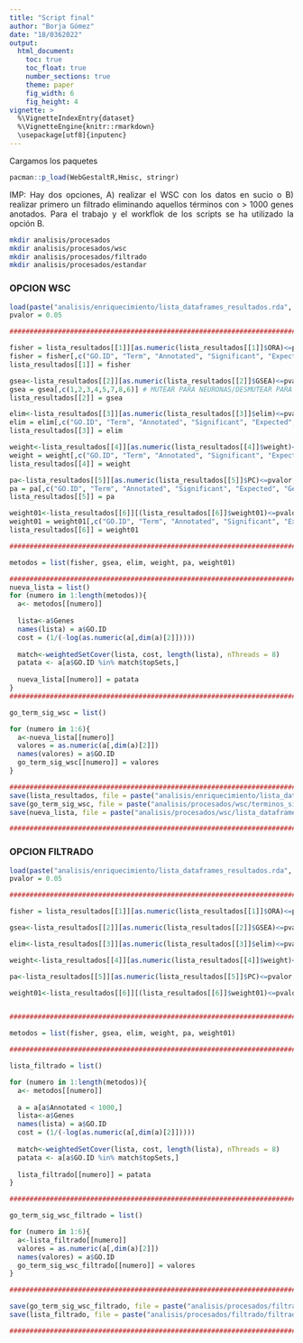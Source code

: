 ---
title: "Script final"
author: "Borja Gómez"
date: "18/0362022"
output: 
  html_document:
    toc: true
    toc_float: true
    number_sections: true
    theme: paper
    fig_width: 6
    fig_height: 4
vignette: >
  %\VignetteIndexEntry{dataset}
  %\VignetteEngine{knitr::rmarkdown}
  \usepackage[utf8]{inputenc}
---

<style>
body {
text-align: justify}
</style>


Cargamos los paquetes
```{r}
pacman::p_load(WebGestaltR,Hmisc, stringr)
```


 IMP: Hay dos opciones, A) realizar el WSC con los datos en sucio o B) realizar
      primero un filtrado eliminando aquellos términos con > 1000 genes
      anotados. Para el trabajo y el workflok de los scripts se ha utilizado la
      opción B.

```{bash}
mkdir analisis/procesados
mkdir analisis/procesados/wsc
mkdir analisis/procesados/filtrado
mkdir analisis/procesados/estandar
```


### OPCION WSC

```{r}
load(paste("analisis/enriquecimiento/lista_dataframes_resultados.rda", sep = "/"))
pvalor = 0.05

###############################################################################

fisher = lista_resultados[[1]][as.numeric(lista_resultados[[1]]$ORA)<=pvalor,]
fisher = fisher[,c("GO.ID", "Term", "Annotated", "Significant", "Expected", "Genes", "ORA")]
lista_resultados[[1]] = fisher

gsea<-lista_resultados[[2]][as.numeric(lista_resultados[[2]]$GSEA)<=pvalor,]
gsea = gsea[,c(1,2,3,4,5,7,8,6)] # MUTEAR PARA NEURONAS/DESMUTEAR PARA ASTROCITOS
lista_resultados[[2]] = gsea

elim<-lista_resultados[[3]][as.numeric(lista_resultados[[3]]$elim)<=pvalor,]
elim = elim[,c("GO.ID", "Term", "Annotated", "Significant", "Expected", "Genes", "elim")]
lista_resultados[[3]] = elim

weight<-lista_resultados[[4]][as.numeric(lista_resultados[[4]]$weight)<=pvalor,]
weight = weight[,c("GO.ID", "Term", "Annotated", "Significant", "Expected", "Genes", "weight")]
lista_resultados[[4]] = weight

pa<-lista_resultados[[5]][as.numeric(lista_resultados[[5]]$PC)<=pvalor,]
pa = pa[,c("GO.ID", "Term", "Annotated", "Significant", "Expected", "Genes", "PC")]
lista_resultados[[5]] = pa

weight01<-lista_resultados[[6]][(lista_resultados[[6]]$weight01)<=pvalor,]
weight01 = weight01[,c("GO.ID", "Term", "Annotated", "Significant", "Expected", "Genes", "weight01")]
lista_resultados[[6]] = weight01

################################################################################

metodos = list(fisher, gsea, elim, weight, pa, weight01)

################################################################################
nueva_lista = list()
for (numero in 1:length(metodos)){
  a<- metodos[[numero]]
  
  lista<-a$Genes
  names(lista) = a$GO.ID
  cost = (1/(-log(as.numeric(a[,dim(a)[2]]))))
  
  match<-weightedSetCover(lista, cost, length(lista), nThreads = 8)
  patata <- a[a$GO.ID %in% match$topSets,]
  
  nueva_lista[[numero]] = patata
}
################################################################################

go_term_sig_wsc = list()

for (numero in 1:6){
  a<-nueva_lista[[numero]]
  valores = as.numeric(a[,dim(a)[2]])
  names(valores) = a$GO.ID
  go_term_sig_wsc[[numero]] = valores
}

################################################################################
save(lista_resultados, file = paste("analisis/enriquecimiento/lista_dataframes_resultados.rda", sep = "/"))
save(go_term_sig_wsc, file = paste("analisis/procesados/wsc/terminos_significativos.rda", sep = "/"))
save(nueva_lista, file = paste("analisis/procesados/wsc/lista_dataframes_resultados.rda", sep = "/"))

################################################################################
```



### OPCION FILTRADO

```{r}
load(paste("analisis/enriquecimiento/lista_dataframes_resultados.rda", sep = "/"))
pvalor = 0.05

################################################################################

fisher = lista_resultados[[1]][as.numeric(lista_resultados[[1]]$ORA)<=pvalor,]

gsea<-lista_resultados[[2]][as.numeric(lista_resultados[[2]]$GSEA)<=pvalor,]

elim<-lista_resultados[[3]][as.numeric(lista_resultados[[3]]$elim)<=pvalor,]

weight<-lista_resultados[[4]][as.numeric(lista_resultados[[4]]$weight)<=pvalor,]

pa<-lista_resultados[[5]][as.numeric(lista_resultados[[5]]$PC)<=pvalor,]

weight01<-lista_resultados[[6]][(lista_resultados[[6]]$weight01)<=pvalor,]


################################################################################

metodos = list(fisher, gsea, elim, weight, pa, weight01)

################################################################################

lista_filtrado = list()

for (numero in 1:length(metodos)){
  a<- metodos[[numero]]
  
  a = a[a$Annotated < 1000,] 
  lista<-a$Genes
  names(lista) = a$GO.ID
  cost = (1/(-log(as.numeric(a[,dim(a)[2]]))))
  
  match<-weightedSetCover(lista, cost, length(lista), nThreads = 8)
  patata <- a[a$GO.ID %in% match$topSets,]
  
  lista_filtrado[[numero]] = patata
}

################################################################################

go_term_sig_wsc_filtrado = list()

for (numero in 1:6){
  a<-lista_filtrado[[numero]]
  valores = as.numeric(a[,dim(a)[2]])
  names(valores) = a$GO.ID
  go_term_sig_wsc_filtrado[[numero]] = valores
}

################################################################################

save(go_term_sig_wsc_filtrado, file = paste("analisis/procesados/filtrado/terminos_significativos_filtrado.rda", sep = "/"))
save(lista_filtrado, file = paste("analisis/procesados/filtrado/filtrado_lista_dataframes_resultados.rda", sep = "/"))

################################################################################

```


